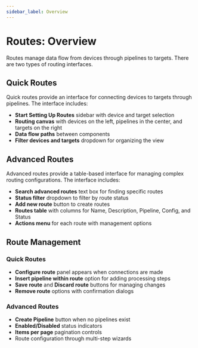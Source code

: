 ```yaml
---
sidebar_label: Overview
---
```


# Routes: Overview

Routes manage data flow from devices through pipelines to targets. There are two types of routing interfaces.

## Quick Routes

Quick routes provide an interface for connecting devices to targets through pipelines. The interface includes:

- **Start Setting Up Routes** sidebar with device and target selection
- **Routing canvas** with devices on the left, pipelines in the center, and targets on the right
- **Data flow paths** between components
- **Filter devices and targets** dropdown for organizing the view

## Advanced Routes

Advanced routes provide a table-based interface for managing complex routing configurations. The interface includes:

- **Search advanced routes** text box for finding specific routes
- **Status filter** dropdown to filter by route status
- **Add new route** button to create routes
- **Routes table** with columns for Name, Description, Pipeline, Config, and Status
- **Actions menu** for each route with management options

## Route Management

### Quick Routes
- **Configure route** panel appears when connections are made
- **Insert pipeline within route** option for adding processing steps
- **Save route** and **Discard route** buttons for managing changes
- **Remove route** options with confirmation dialogs

### Advanced Routes
- **Create Pipeline** button when no pipelines exist
- **Enabled/Disabled** status indicators
- **Items per page** pagination controls
- Route configuration through multi-step wizards